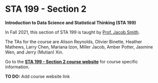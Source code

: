 # STA 199 - Section 2 {#sta199-2 .unnumbered}

**Introduction to Data Science and Statistical Thinking (STA 199)**

In Fall 2021, this section of STA 199 is taught by [Prof. Jacob Smith](https://scholars.duke.edu/person/jacob.f.smith).

The TAs for the course are Alison Reynolds, Olivier Binette, Heather Mathews, Larry Chen, Mariana Izon, Miller Jacob, Amber Potter, Jasmine Wen, and Jerry (Mutian) Xin.

Go to the [**STA 199 - Section 2 course website**]() for course specific information.

**TO DO:** Add course website link
